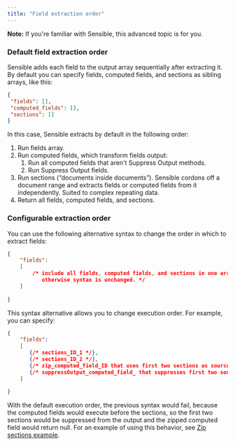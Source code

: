 ```yaml
---
title: "Field extraction order"
---
```


**Note:** If you're familiar with Sensible, this advanced topic is for you. 

### Default field extraction order

 Sensible adds each field to the output array sequentially after extracting it. By default you can specify fields, computed fields, and sections as sibling arrays, like this:

```json
{
 "fields": [],
 "computed_fields": [],
 "sections": []
}
```
In this case, Sensible extracts by default in the following order: 

1. Run fields array.
2. Run computed fields, which transform fields output:  
   1. Run all computed fields that aren't Suppress Output methods.  
   2. Run Suppress Output fields.
3. Run sections (“documents inside documents”). Sensible cordons off a document range and extracts fields or computed fields from it independently. Suited to complex repeating data.
4. Return all fields, computed fields, and sections.

### Configurable extraction order

You can use the following alternative syntax to change the order in which to extract fields:

```JSON JSON 
{
    "fields": 
    [
        /* include all fields, computed fields, and sections in one array. Add "type": "sections" to section group field IDs,
           otherwise syntax is unchanged. */
    ]
    
}
```
This syntax alternative allows you to change execution order. For example, you can specify:

```JSON JSON 
{
    "fields": 
    [
       {/* sections_ID_1 */},
       {/* sections_ID_2 */},
       {/* zip_computed_field_ID that uses first two sections as sources */}, 
       {/* suppressOutput_computed_field_ that suppresses first two source sections for cleaner output */} 
    ]
    
}
```
With the default execution order, the previous syntax would fail, because the computed fields would execute before the sections, so the first two sections would be suppressed from the output and the zipped computed field would return null. For an example of using this behavior, see [Zip sections example](https://sensible-87.mintlify.app/senseml-reference/sections/advanced--zip-sections).